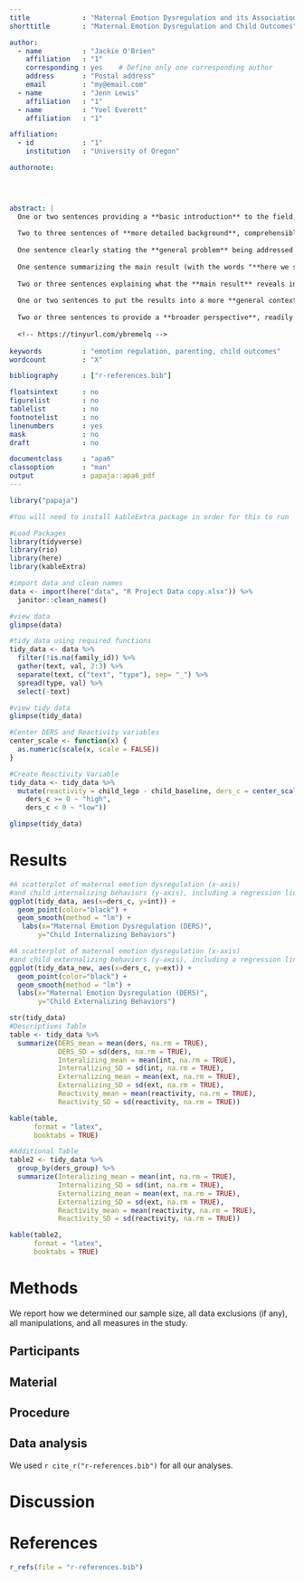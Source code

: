 ```yaml
---
title             : "Maternal Emotion Dysregulation and its Association with Child Internalizing and     Externalizing Behaviors and Heart Rate Variability"
shorttitle        : "Maternal Emotion Dysregulation and Child Outcomes"

author: 
  - name          : "Jackie O'Brien"
    affiliation   : "1"
    corresponding : yes    # Define only one corresponding author
    address       : "Postal address"
    email         : "my@email.com"
  - name          : "Jenn Lewis"
    affiliation   : "1"
  - name          : "Yoel Everett"
    affiliation   : "1"

affiliation:
  - id            : "1"
    institution   : "University of Oregon"

authornote: 
  



abstract: |
  One or two sentences providing a **basic introduction** to the field,  comprehensible to a scientist in any discipline.
  
  Two to three sentences of **more detailed background**, comprehensible  to scientists in related disciplines.
  
  One sentence clearly stating the **general problem** being addressed by  this particular study.
  
  One sentence summarizing the main result (with the words "**here we show**" or their equivalent).
  
  Two or three sentences explaining what the **main result** reveals in direct comparison to what was thought to be the case previously, or how the  main result adds to previous knowledge.
  
  One or two sentences to put the results into a more **general context**.
  
  Two or three sentences to provide a **broader perspective**, readily comprehensible to a scientist in any discipline.
  
  <!-- https://tinyurl.com/ybremelq -->
  
keywords          : "emotion regulation, parenting, child outcomes"
wordcount         : "X"

bibliography      : ["r-references.bib"]

floatsintext      : no
figurelist        : no
tablelist         : no
footnotelist      : no
linenumbers       : yes
mask              : no
draft             : no

documentclass     : "apa6"
classoption       : "man"
output            : papaja::apa6_pdf
---
```


```r
library("papaja")

#You will need to install kableExtra package in order for this to run

#Load Packages
library(tidyverse)
library(rio)
library(here)
library(kableExtra)

#import data and clean names
data <- import(here("data", "R Project Data copy.xlsx")) %>%
  janitor::clean_names()

#view data
glimpse(data)

```

```r
#tidy data using required functions
tidy_data <- data %>%
  filter(!is.na(family_id)) %>%
  gather(text, val, 2:3) %>%
  separate(text, c("text", "type"), sep= "_") %>%
  spread(type, val) %>%
  select(-text)

#view tidy data
glimpse(tidy_data)

#Center DERS and Reactivity variables
center_scale <- function(x) {
  as.numeric(scale(x, scale = FALSE))
}

#Create Reactivity Variable
tidy_data <- tidy_data %>% 
  mutate(reactivity = child_lego - child_baseline, ders_c = center_scale(ders), reactivity_c = center_scale(reactivity), ders_x_reactivity = ders_c * reactivity_c, ders_group = case_when(
    ders_c >= 0 ~ "high", 
    ders_c < 0 ~ "low"))

glimpse(tidy_data)
```

# Results

```r
#A scatterplot of maternal emotion dysregulation (x-axis)
#and child internalizing behaviors (y-axis), including a regression line 
ggplot(tidy_data, aes(x=ders_c, y=int)) +
  geom_point(color="black") +
  geom_smooth(method = "lm") +
   labs(x="Maternal Emotion Dysregulation (DERS)",
       y="Child Internalizing Behaviors")

#A scatterplot of maternal emotion dysregulation (x-axis)
#and child externalizing behaviors (y-axis), including a regression line
ggplot(tidy_data_new, aes(x=ders_c, y=ext)) +
  geom_point(color="black") +
  geom_smooth(method = "lm") +
  labs(x="Maternal Emotion Dysregulation (DERS)",
       y="Child Externalizing Behaviors")

str(tidy_data)
#Descriptives Table
table <- tidy_data %>%
  summarize(DERS_mean = mean(ders, na.rm = TRUE), 
            DERS_SD = sd(ders, na.rm = TRUE), 
            Interalizing_mean = mean(int, na.rm = TRUE), 
            Internalizing_SD = sd(int, na.rm = TRUE), 
            Externalizing_mean = mean(ext, na.rm = TRUE), 
            Externalizing_SD = sd(ext, na.rm = TRUE), 
            Reactivity_mean = mean(reactivity, na.rm = TRUE), 
            Reactivity_SD = sd(reactivity, na.rm = TRUE))

kable(table, 
      format = "latex",
      booktabs = TRUE)

#Additional Table
table2 <- tidy_data %>%
  group_by(ders_group) %>%
  summarize(Interalizing_mean = mean(int, na.rm = TRUE), 
            Internalizing_SD = sd(int, na.rm = TRUE), 
            Externalizing_mean = mean(ext, na.rm = TRUE), 
            Externalizing_SD = sd(ext, na.rm = TRUE), 
            Reactivity_mean = mean(reactivity, na.rm = TRUE), 
            Reactivity_SD = sd(reactivity, na.rm = TRUE))

kable(table2, 
      format = "latex",
      booktabs = TRUE)
```


# Methods
We report how we determined our sample size, all data exclusions (if any), all manipulations, and all measures in the study. <!-- 21-word solution (Simmons, Nelson & Simonsohn, 2012; retrieved from http://ssrn.com/abstract=2160588) -->

## Participants

## Material

## Procedure

## Data analysis
We used `r cite_r("r-references.bib")` for all our analyses.




# Discussion


\newpage

# References
```r
r_refs(file = "r-references.bib")
```

\begingroup
\setlength{\parindent}{-0.5in}
\setlength{\leftskip}{0.5in}

<div id = "refs"></div>
\endgroup
